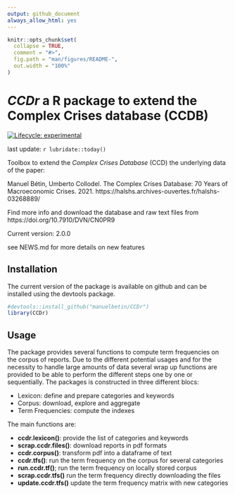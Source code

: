 ```yaml
---
output: github_document
always_allow_html: yes
---
```


<!-- README.md is generated from README.Rmd. Please edit that file -->

```r
knitr::opts_chunk$set(
  collapse = TRUE,
  comment = "#>",
  fig.path = "man/figures/README-",
  out.width = "100%"
)
```

# *CCDr* a R package to extend the Complex Crises database (CCDB) 

<!-- badges: start -->
[![Lifecycle: experimental](https://img.shields.io/badge/lifecycle-experimental-orange.svg)](https://www.tidyverse.org/lifecycle/#experimental)

last update: `r lubridate::today()`

Toolbox to extend the *Complex Crises Database* (CCD) the underlying data of the paper:


Manuel Bétin, Umberto Collodel. The Complex Crises Database: 70 Years of Macroeconomic Crises. 2021. 
https://halshs.archives-ouvertes.fr/halshs-03268889/


Find more info and download the database and raw text files from https://doi.org/10.7910/DVN/CN0PR9


Current version: 2.0.0
 
 see NEWS.md for more details on new features
 
## Installation 

The current version of the package is available on github and can be installed using the devtools package.


```r
#devtools::install_github("manuelbetin/CCDr")
library(CCDr)
```

## Usage
 
The package provides several functions to compute term frequencies on the corpus of reports. Due to the different potential usages and for the necessity to handle large amounts of data several wrap up functions are provided to be able to perform the different steps one by one or sequentially.
The packages is constructed in three different blocs:

- Lexicon: define and prepare categories and keywords
- Corpus: download, explore and aggregate
- Term Frequencies: compute the indexes

The main functions are: 
 
 - **ccdr.lexicon()**: provide the list of categories and keywords
 - **scrap.ccdr.files()**: download reports in pdf formats
 - **ccdr.corpus()**: transform pdf into a dataframe of text
 - **ccdr.tfs()**: run the term frequency on the corpus for several categories
 - **run.ccdr.tf()**; run the term frequency on locally stored corpus
 - **scrap.ccdr.tfs()** run the term frequency directly downloading the files 
 - **update.ccdr.tfs()** update the term frequency matrix with new categories

